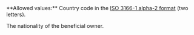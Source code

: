 <ParamField body="Nationality" type="string" required>     
**Allowed values:** Country code in the <a href="/api-reference/overview/data-formats" target="_blank">ISO 3166-1 alpha-2 format</a> (two letters).

The nationality of the beneficial owner.  
</ParamField>